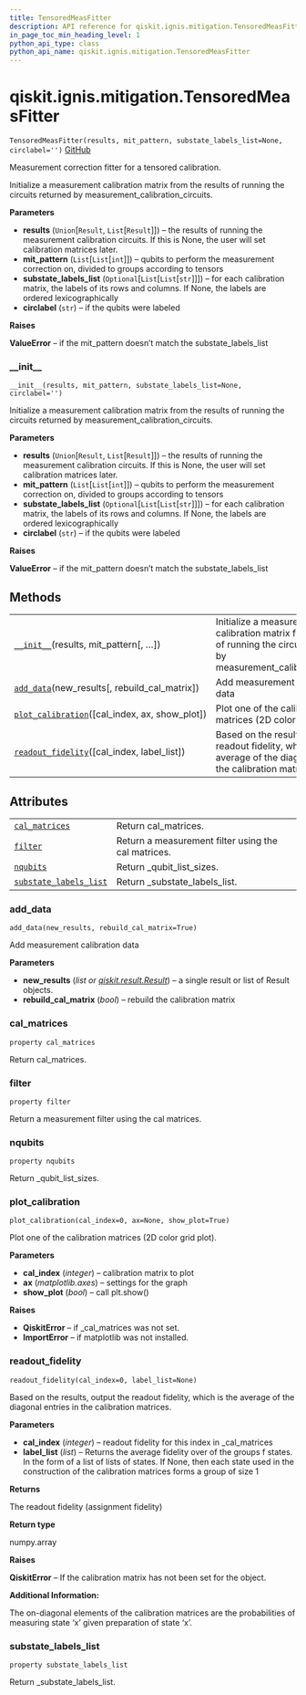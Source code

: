 ```yaml
---
title: TensoredMeasFitter
description: API reference for qiskit.ignis.mitigation.TensoredMeasFitter
in_page_toc_min_heading_level: 1
python_api_type: class
python_api_name: qiskit.ignis.mitigation.TensoredMeasFitter
---
```


# qiskit.ignis.mitigation.TensoredMeasFitter

<span id="qiskit.ignis.mitigation.TensoredMeasFitter" />

`TensoredMeasFitter(results, mit_pattern, substate_labels_list=None, circlabel='')` [GitHub](https://github.com/qiskit-community/qiskit-ignis/tree/stable/0.6/qiskit/ignis/mitigation/measurement/fitters.py "view source code")

Measurement correction fitter for a tensored calibration.

Initialize a measurement calibration matrix from the results of running the circuits returned by measurement\_calibration\_circuits.

**Parameters**

*   **results** (`Union`\[`Result`, `List`\[`Result`]]) – the results of running the measurement calibration circuits. If this is None, the user will set calibration matrices later.
*   **mit\_pattern** (`List`\[`List`\[`int`]]) – qubits to perform the measurement correction on, divided to groups according to tensors
*   **substate\_labels\_list** (`Optional`\[`List`\[`List`\[`str`]]]) – for each calibration matrix, the labels of its rows and columns. If None, the labels are ordered lexicographically
*   **circlabel** (`str`) – if the qubits were labeled

**Raises**

**ValueError** – if the mit\_pattern doesn’t match the substate\_labels\_list

### \_\_init\_\_

<span id="qiskit.ignis.mitigation.TensoredMeasFitter.__init__" />

`__init__(results, mit_pattern, substate_labels_list=None, circlabel='')`

Initialize a measurement calibration matrix from the results of running the circuits returned by measurement\_calibration\_circuits.

**Parameters**

*   **results** (`Union`\[`Result`, `List`\[`Result`]]) – the results of running the measurement calibration circuits. If this is None, the user will set calibration matrices later.
*   **mit\_pattern** (`List`\[`List`\[`int`]]) – qubits to perform the measurement correction on, divided to groups according to tensors
*   **substate\_labels\_list** (`Optional`\[`List`\[`List`\[`str`]]]) – for each calibration matrix, the labels of its rows and columns. If None, the labels are ordered lexicographically
*   **circlabel** (`str`) – if the qubits were labeled

**Raises**

**ValueError** – if the mit\_pattern doesn’t match the substate\_labels\_list

## Methods

|                                                                                                                                                                                 |                                                                                                                                      |
| ------------------------------------------------------------------------------------------------------------------------------------------------------------------------------- | ------------------------------------------------------------------------------------------------------------------------------------ |
| [`__init__`](#qiskit.ignis.mitigation.TensoredMeasFitter.__init__ "qiskit.ignis.mitigation.TensoredMeasFitter.__init__")(results, mit\_pattern\[, …])                           | Initialize a measurement calibration matrix from the results of running the circuits returned by measurement\_calibration\_circuits. |
| [`add_data`](#qiskit.ignis.mitigation.TensoredMeasFitter.add_data "qiskit.ignis.mitigation.TensoredMeasFitter.add_data")(new\_results\[, rebuild\_cal\_matrix])                 | Add measurement calibration data                                                                                                     |
| [`plot_calibration`](#qiskit.ignis.mitigation.TensoredMeasFitter.plot_calibration "qiskit.ignis.mitigation.TensoredMeasFitter.plot_calibration")(\[cal\_index, ax, show\_plot]) | Plot one of the calibration matrices (2D color grid plot).                                                                           |
| [`readout_fidelity`](#qiskit.ignis.mitigation.TensoredMeasFitter.readout_fidelity "qiskit.ignis.mitigation.TensoredMeasFitter.readout_fidelity")(\[cal\_index, label\_list])    | Based on the results, output the readout fidelity, which is the average of the diagonal entries in the calibration matrices.         |

## Attributes

|                                                                                                                                                              |                                                     |
| ------------------------------------------------------------------------------------------------------------------------------------------------------------ | --------------------------------------------------- |
| [`cal_matrices`](#qiskit.ignis.mitigation.TensoredMeasFitter.cal_matrices "qiskit.ignis.mitigation.TensoredMeasFitter.cal_matrices")                         | Return cal\_matrices.                               |
| [`filter`](#qiskit.ignis.mitigation.TensoredMeasFitter.filter "qiskit.ignis.mitigation.TensoredMeasFitter.filter")                                           | Return a measurement filter using the cal matrices. |
| [`nqubits`](#qiskit.ignis.mitigation.TensoredMeasFitter.nqubits "qiskit.ignis.mitigation.TensoredMeasFitter.nqubits")                                        | Return \_qubit\_list\_sizes.                        |
| [`substate_labels_list`](#qiskit.ignis.mitigation.TensoredMeasFitter.substate_labels_list "qiskit.ignis.mitigation.TensoredMeasFitter.substate_labels_list") | Return \_substate\_labels\_list.                    |

### add\_data

<span id="qiskit.ignis.mitigation.TensoredMeasFitter.add_data" />

`add_data(new_results, rebuild_cal_matrix=True)`

Add measurement calibration data

**Parameters**

*   **new\_results** (*list or* [*qiskit.result.Result*](qiskit.result.Result "qiskit.result.Result")) – a single result or list of Result objects.
*   **rebuild\_cal\_matrix** (*bool*) – rebuild the calibration matrix

### cal\_matrices

<span id="qiskit.ignis.mitigation.TensoredMeasFitter.cal_matrices" />

`property cal_matrices`

Return cal\_matrices.

### filter

<span id="qiskit.ignis.mitigation.TensoredMeasFitter.filter" />

`property filter`

Return a measurement filter using the cal matrices.

### nqubits

<span id="qiskit.ignis.mitigation.TensoredMeasFitter.nqubits" />

`property nqubits`

Return \_qubit\_list\_sizes.

### plot\_calibration

<span id="qiskit.ignis.mitigation.TensoredMeasFitter.plot_calibration" />

`plot_calibration(cal_index=0, ax=None, show_plot=True)`

Plot one of the calibration matrices (2D color grid plot).

**Parameters**

*   **cal\_index** (*integer*) – calibration matrix to plot
*   **ax** (*matplotlib.axes*) – settings for the graph
*   **show\_plot** (*bool*) – call plt.show()

**Raises**

*   **QiskitError** – if \_cal\_matrices was not set.
*   **ImportError** – if matplotlib was not installed.

### readout\_fidelity

<span id="qiskit.ignis.mitigation.TensoredMeasFitter.readout_fidelity" />

`readout_fidelity(cal_index=0, label_list=None)`

Based on the results, output the readout fidelity, which is the average of the diagonal entries in the calibration matrices.

**Parameters**

*   **cal\_index** (*integer*) – readout fidelity for this index in \_cal\_matrices
*   **label\_list** (*list*) – Returns the average fidelity over of the groups f states. In the form of a list of lists of states. If None, then each state used in the construction of the calibration matrices forms a group of size 1

**Returns**

The readout fidelity (assignment fidelity)

**Return type**

numpy.array

**Raises**

**QiskitError** – If the calibration matrix has not been set for the object.

**Additional Information:**

The on-diagonal elements of the calibration matrices are the probabilities of measuring state ‘x’ given preparation of state ‘x’.

### substate\_labels\_list

<span id="qiskit.ignis.mitigation.TensoredMeasFitter.substate_labels_list" />

`property substate_labels_list`

Return \_substate\_labels\_list.

